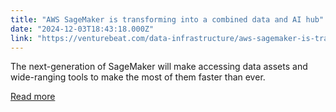 ```yaml
---
title: "AWS SageMaker is transforming into a combined data and AI hub"
date: "2024-12-03T18:43:18.000Z"
link: "https://venturebeat.com/data-infrastructure/aws-sagemaker-is-transforming-into-a-combined-data-and-ai-hub/"
---
```


The next-generation of SageMaker will make accessing data assets and wide-ranging tools to make the most of them faster than ever.

[Read more](https://venturebeat.com/data-infrastructure/aws-sagemaker-is-transforming-into-a-combined-data-and-ai-hub/)
